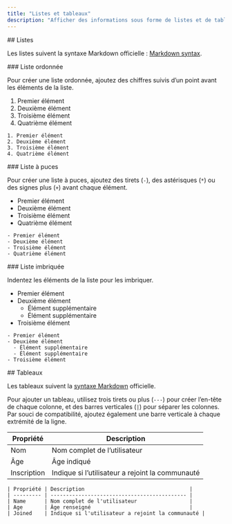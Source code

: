 ```yaml
---
title: "Listes et tableaux"
description: "Afficher des informations sous forme de listes et de tableaux"
---
```


<div id="lists">
  ## Listes
</div>

Les listes suivent la syntaxe Markdown officielle : [Markdown syntax](https://www.markdownguide.org/basic-syntax/#lists-1).

<div id="ordered-list">
  ### Liste ordonnée
</div>

Pour créer une liste ordonnée, ajoutez des chiffres suivis d’un point avant les éléments de la liste.

1. Premier élément
2. Deuxième élément
3. Troisième élément
4. Quatrième élément

```mdx
1. Premier élément
2. Deuxième élément
3. Troisième élément
4. Quatrième élément
```


<div id="unordered-list">
  ### Liste à puces
</div>

Pour créer une liste à puces, ajoutez des tirets (`-`), des astérisques (`*`) ou des signes plus (`+`) avant chaque élément.

* Premier élément
* Deuxième élément
* Troisième élément
* Quatrième élément

```mdx
- Premier élément
- Deuxième élément
- Troisième élément
- Quatrième élément
```


<div id="nested-list">
  ### Liste imbriquée
</div>

Indentez les éléments de la liste pour les imbriquer.

* Premier élément
* Deuxième élément
  * Élément supplémentaire
  * Élément supplémentaire
* Troisième élément

```mdx
- Premier élément
- Deuxième élément
  - Élément supplémentaire
  - Élément supplémentaire
- Troisième élément
```


<div id="tables">
  ## Tableaux
</div>

Les tableaux suivent la [syntaxe Markdown](https://www.markdownguide.org/extended-syntax/#tables) officielle.

Pour ajouter un tableau, utilisez trois tirets ou plus (`---`) pour créer l’en-tête de chaque colonne, et des barres verticales (`|`) pour séparer les colonnes. Par souci de compatibilité, ajoutez également une barre verticale à chaque extrémité de la ligne.

| Propriété | Description                           |
| --------- | ------------------------------------- |
| Nom       | Nom complet de l’utilisateur          |
| Âge       | Âge indiqué                           |
| Inscription | Indique si l’utilisateur a rejoint la communauté |

```mdx
| Propriété | Description                                  |
| --------- | -------------------------------------------- |
| Name      | Nom complet de l'utilisateur                 |
| Age       | Âge renseigné                                |
| Joined    | Indique si l'utilisateur a rejoint la communauté |
```
